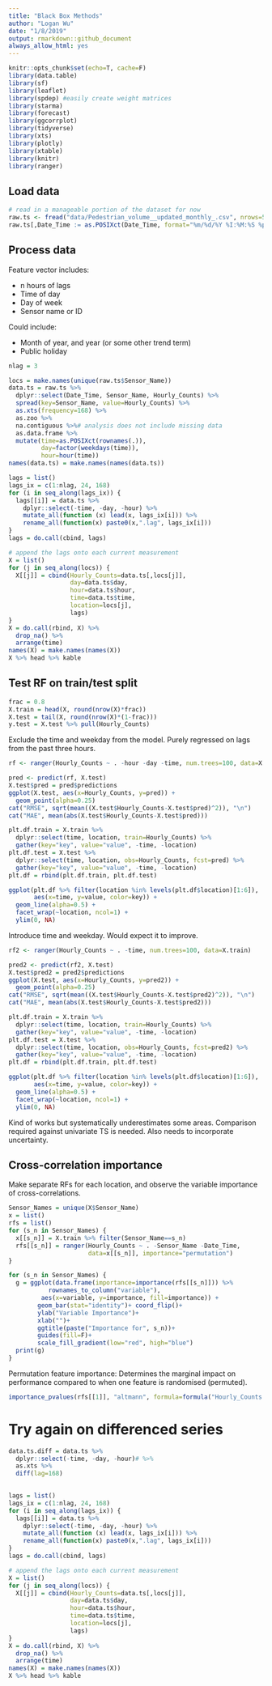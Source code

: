 ```yaml
---
title: "Black Box Methods"
author: "Logan Wu"
date: "1/8/2019"
output: rmarkdown::github_document
always_allow_html: yes
---
```


```r
knitr::opts_chunk$set(echo=T, cache=F)
library(data.table)
library(sf)
library(leaflet)
library(spdep) #easily create weight matrices
library(starma)
library(forecast)
library(ggcorrplot)
library(tidyverse)
library(xts)
library(plotly)
library(xtable)
library(knitr)
library(ranger)
```

## Load data

```r
# read in a manageable portion of the dataset for now
raw.ts <- fread("data/Pedestrian_volume__updated_monthly_.csv", nrows=50000)
raw.ts[,Date_Time := as.POSIXct(Date_Time, format="%m/%d/%Y %I:%M:%S %p")]
```

## Process data

Feature vector includes:

- n hours of lags
- Time of day
- Day of week
- Sensor name or ID

Could include:

- Month of year, and year (or some other trend term)
- Public holiday

```r
nlag = 3

locs = make.names(unique(raw.ts$Sensor_Name))
data.ts = raw.ts %>%
  dplyr::select(Date_Time, Sensor_Name, Hourly_Counts) %>%
  spread(key=Sensor_Name, value=Hourly_Counts) %>%
  as.xts(frequency=168) %>%
  as.zoo %>%
  na.contiguous %>%# analysis does not include missing data
  as.data.frame %>%
  mutate(time=as.POSIXct(rownames(.)),
         day=factor(weekdays(time)),
         hour=hour(time))
names(data.ts) = make.names(names(data.ts))

lags = list()
lags_ix = c(1:nlag, 24, 168)
for (i in seq_along(lags_ix)) {
  lags[[i]] = data.ts %>%
    dplyr::select(-time, -day, -hour) %>%
    mutate_all(function (x) lead(x, lags_ix[i])) %>%
    rename_all(function(x) paste0(x,".lag", lags_ix[i]))
}
lags = do.call(cbind, lags)

# append the lags onto each current measurement
X = list()
for (j in seq_along(locs)) {
  X[[j]] = cbind(Hourly_Counts=data.ts[,locs[j]], 
                 day=data.ts$day, 
                 hour=data.ts$hour, 
                 time=data.ts$time,
                 location=locs[j],
                 lags)
}
X = do.call(rbind, X) %>%
  drop_na() %>%
  arrange(time)
names(X) = make.names(names(X))
X %>% head %>% kable
```

## Test RF on train/test split

```r
frac = 0.8
X.train = head(X, round(nrow(X)*frac))
X.test = tail(X, round(nrow(X)*(1-frac)))
y.test = X.test %>% pull(Hourly_Counts)
```

Exclude the time and weekday from the model. Purely regressed on lags from the past three hours.

```r
rf <- ranger(Hourly_Counts ~ . -hour -day -time, num.trees=100, data=X.train)
```
```r
pred <- predict(rf, X.test)
X.test$pred = pred$predictions
ggplot(X.test, aes(x=Hourly_Counts, y=pred)) +
  geom_point(alpha=0.25)
cat("RMSE", sqrt(mean((X.test$Hourly_Counts-X.test$pred)^2)), "\n")
cat("MAE", mean(abs(X.test$Hourly_Counts-X.test$pred)))

plt.df.train = X.train %>%
  dplyr::select(time, location, train=Hourly_Counts) %>%
  gather(key="key", value="value", -time, -location)
plt.df.test = X.test %>%
  dplyr::select(time, location, obs=Hourly_Counts, fcst=pred) %>%
  gather(key="key", value="value", -time, -location)
plt.df = rbind(plt.df.train, plt.df.test)

ggplot(plt.df %>% filter(location %in% levels(plt.df$location)[1:6]),
       aes(x=time, y=value, color=key)) +
  geom_line(alpha=0.5) +
  facet_wrap(~location, ncol=1) +
  ylim(0, NA)
```

Introduce time and weekday. Would expect it to improve.

```r
rf2 <- ranger(Hourly_Counts ~ . -time, num.trees=100, data=X.train)
```
```r
pred2 <- predict(rf2, X.test)
X.test$pred2 = pred2$predictions
ggplot(X.test, aes(x=Hourly_Counts, y=pred2)) +
  geom_point(alpha=0.25)
cat("RMSE", sqrt(mean((X.test$Hourly_Counts-X.test$pred2)^2)), "\n")
cat("MAE", mean(abs(X.test$Hourly_Counts-X.test$pred2)))

plt.df.train = X.train %>%
  dplyr::select(time, location, train=Hourly_Counts) %>%
  gather(key="key", value="value", -time, -location)
plt.df.test = X.test %>%
  dplyr::select(time, location, obs=Hourly_Counts, fcst=pred2) %>%
  gather(key="key", value="value", -time, -location)
plt.df = rbind(plt.df.train, plt.df.test)

ggplot(plt.df %>% filter(location %in% levels(plt.df$location)[1:6]),
       aes(x=time, y=value, color=key)) +
  geom_line(alpha=0.5) +
  facet_wrap(~location, ncol=1) +
  ylim(0, NA)
```

Kind of works but systematically underestimates some areas. Comparison required against univariate TS is needed. Also needs to incorporate uncertainty.

## Cross-correlation importance

Make separate RFs for each location, and observe the variable importance of cross-correlations.

```r
Sensor_Names = unique(X$Sensor_Name)
x = list()
rfs = list()
for (s_n in Sensor_Names) {
  x[[s_n]] = X.train %>% filter(Sensor_Name==s_n)
  rfs[[s_n]] = ranger(Hourly_Counts ~ . -Sensor_Name -Date_Time,
                      data=x[[s_n]], importance="permutation")
}
```

```r
for (s_n in Sensor_Names) {
  g = ggplot(data.frame(importance=importance(rfs[[s_n]])) %>%
           rownames_to_column("variable"),
         aes(x=variable, y=importance, fill=importance)) + 
        geom_bar(stat="identity")+ coord_flip()+
        ylab("Variable Importance")+
        xlab("")+
        ggtitle(paste("Importance for", s_n))+
        guides(fill=F)+
        scale_fill_gradient(low="red", high="blue")
  print(g)
}
```

Permutation feature importance: Determines the marginal impact on performance compared to when one feature is randomised (permuted).

```r
importance_pvalues(rfs[[1]], "altmann", formula=formula("Hourly_Counts ~ . - Sensor_Name - Date_Time"), data=x[[s_n]], num.permutations=10)
```

# Try again on differenced series

```r
data.ts.diff = data.ts %>%
  dplyr::select(-time, -day, -hour)# %>%
  as.xts %>%
  diff(lag=168)
  

lags = list()
lags_ix = c(1:nlag, 24, 168)
for (i in seq_along(lags_ix)) {
  lags[[i]] = data.ts %>%
    dplyr::select(-time, -day, -hour) %>%
    mutate_all(function (x) lead(x, lags_ix[i])) %>%
    rename_all(function(x) paste0(x,".lag", lags_ix[i]))
}
lags = do.call(cbind, lags)

# append the lags onto each current measurement
X = list()
for (j in seq_along(locs)) {
  X[[j]] = cbind(Hourly_Counts=data.ts[,locs[j]], 
                 day=data.ts$day, 
                 hour=data.ts$hour, 
                 time=data.ts$time,
                 location=locs[j],
                 lags)
}
X = do.call(rbind, X) %>%
  drop_na() %>%
  arrange(time)
names(X) = make.names(names(X))
X %>% head %>% kable
```